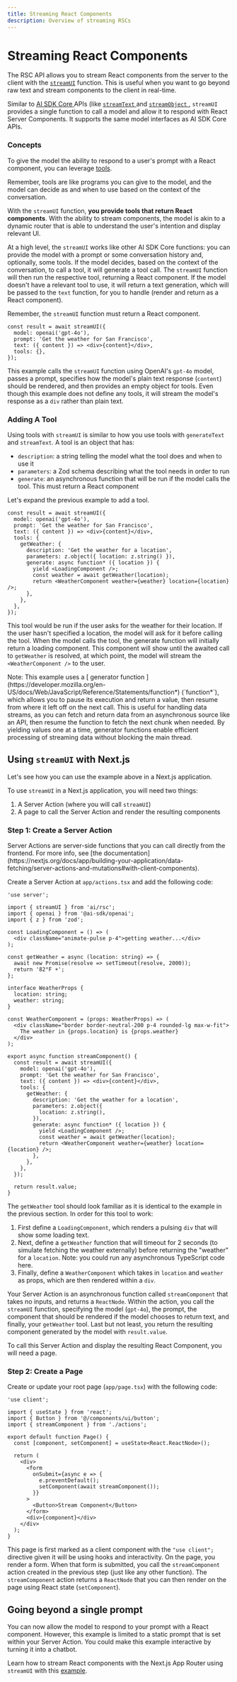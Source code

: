 ```yaml
---
title: Streaming React Components
description: Overview of streaming RSCs
---
```



# Streaming React Components

The RSC API allows you to stream React components from the server to the client with the [`streamUI`](/docs/reference/ai-sdk-rsc/stream-ui) function. This is useful when you want to go beyond raw text and stream components to the client in real-time.

Similar to [ AI SDK Core ](/docs/ai-sdk-core/overview) APIs (like [ `streamText` ](/docs/reference/ai-sdk-core/stream-text) and [ `streamObject` ](/docs/reference/ai-sdk-core/stream-object), `streamUI` provides a single function to call a model and allow it to respond with React Server Components.
It supports the same model interfaces as AI SDK Core APIs.

### Concepts

To give the model the ability to respond to a user's prompt with a React component, you can leverage [tools](/docs/ai-sdk-core/tools-and-tool-calling).

<Note>
  Remember, tools are like programs you can give to the model, and the model can
  decide as and when to use based on the context of the conversation.
</Note>

With the `streamUI` function, **you provide tools that return React components**. With the ability to stream components, the model is akin to a dynamic router that is able to understand the user's intention and display relevant UI.

At a high level, the `streamUI` works like other AI SDK Core functions: you can provide the model with a prompt or some conversation history and, optionally, some tools. If the model decides, based on the context of the conversation, to call a tool, it will generate a tool call. The `streamUI` function will then run the respective tool, returning a React component. If the model doesn't have a relevant tool to use, it will return a text generation, which will be passed to the `text` function, for you to handle (render and return as a React component).

<Note>Remember, the `streamUI` function must return a React component. </Note>

```tsx
const result = await streamUI({
  model: openai('gpt-4o'),
  prompt: 'Get the weather for San Francisco',
  text: ({ content }) => <div>{content}</div>,
  tools: {},
});
```

This example calls the `streamUI` function using OpenAI's `gpt-4o` model, passes a prompt, specifies how the model's plain text response (`content`) should be rendered, and then provides an empty object for tools. Even though this example does not define any tools, it will stream the model's response as a `div` rather than plain text.

### Adding A Tool

Using tools with `streamUI` is similar to how you use tools with `generateText` and `streamText`.
A tool is an object that has:

- `description`: a string telling the model what the tool does and when to use it
- `parameters`: a Zod schema describing what the tool needs in order to run
- `generate`: an asynchronous function that will be run if the model calls the tool. This must return a React component

Let's expand the previous example to add a tool.

```tsx highlight="6-14"
const result = await streamUI({
  model: openai('gpt-4o'),
  prompt: 'Get the weather for San Francisco',
  text: ({ content }) => <div>{content}</div>,
  tools: {
    getWeather: {
      description: 'Get the weather for a location',
      parameters: z.object({ location: z.string() }),
      generate: async function* ({ location }) {
        yield <LoadingComponent />;
        const weather = await getWeather(location);
        return <WeatherComponent weather={weather} location={location} />;
      },
    },
  },
});
```

This tool would be run if the user asks for the weather for their location. If the user hasn't specified a location, the model will ask for it before calling the tool. When the model calls the tool, the generate function will initially return a loading component. This component will show until the awaited call to `getWeather` is resolved, at which point, the model will stream the `<WeatherComponent />` to the user.

<Note>
  Note: This example uses a [ generator function
  ](https://developer.mozilla.org/en-US/docs/Web/JavaScript/Reference/Statements/function*)
  (`function*`), which allows you to pause its execution and return a value,
  then resume from where it left off on the next call. This is useful for
  handling data streams, as you can fetch and return data from an asynchronous
  source like an API, then resume the function to fetch the next chunk when
  needed. By yielding values one at a time, generator functions enable efficient
  processing of streaming data without blocking the main thread.
</Note>

## Using `streamUI` with Next.js

Let's see how you can use the example above in a Next.js application.

To use `streamUI` in a Next.js application, you will need two things:

1. A Server Action (where you will call `streamUI`)
2. A page to call the Server Action and render the resulting components

### Step 1: Create a Server Action

<Note>
  Server Actions are server-side functions that you can call directly from the
  frontend. For more info, see [the
  documentation](https://nextjs.org/docs/app/building-your-application/data-fetching/server-actions-and-mutations#with-client-components).
</Note>

Create a Server Action at `app/actions.tsx` and add the following code:

```tsx filename="app/actions.tsx"
'use server';

import { streamUI } from 'ai/rsc';
import { openai } from '@ai-sdk/openai';
import { z } from 'zod';

const LoadingComponent = () => (
  <div className="animate-pulse p-4">getting weather...</div>
);

const getWeather = async (location: string) => {
  await new Promise(resolve => setTimeout(resolve, 2000));
  return '82°F️ ☀️';
};

interface WeatherProps {
  location: string;
  weather: string;
}

const WeatherComponent = (props: WeatherProps) => (
  <div className="border border-neutral-200 p-4 rounded-lg max-w-fit">
    The weather in {props.location} is {props.weather}
  </div>
);

export async function streamComponent() {
  const result = await streamUI({
    model: openai('gpt-4o'),
    prompt: 'Get the weather for San Francisco',
    text: ({ content }) => <div>{content}</div>,
    tools: {
      getWeather: {
        description: 'Get the weather for a location',
        parameters: z.object({
          location: z.string(),
        }),
        generate: async function* ({ location }) {
          yield <LoadingComponent />;
          const weather = await getWeather(location);
          return <WeatherComponent weather={weather} location={location} />;
        },
      },
    },
  });

  return result.value;
}
```

The `getWeather` tool should look familiar as it is identical to the example in the previous section. In order for this tool to work:

1. First define a `LoadingComponent`, which renders a pulsing `div` that will show some loading text.
2. Next, define a `getWeather` function that will timeout for 2 seconds (to simulate fetching the weather externally) before returning the "weather" for a `location`. Note: you could run any asynchronous TypeScript code here.
3. Finally, define a `WeatherComponent` which takes in `location` and `weather` as props, which are then rendered within a `div`.

Your Server Action is an asynchronous function called `streamComponent` that takes no inputs, and returns a `ReactNode`. Within the action, you call the `streamUI` function, specifying the model (`gpt-4o`), the prompt, the component that should be rendered if the model chooses to return text, and finally, your `getWeather` tool. Last but not least, you return the resulting component generated by the model with `result.value`.

To call this Server Action and display the resulting React Component, you will need a page.

### Step 2: Create a Page

Create or update your root page (`app/page.tsx`) with the following code:

```tsx filename="app/page.tsx"
'use client';

import { useState } from 'react';
import { Button } from '@/components/ui/button';
import { streamComponent } from './actions';

export default function Page() {
  const [component, setComponent] = useState<React.ReactNode>();

  return (
    <div>
      <form
        onSubmit={async e => {
          e.preventDefault();
          setComponent(await streamComponent());
        }}
      >
        <Button>Stream Component</Button>
      </form>
      <div>{component}</div>
    </div>
  );
}
```

This page is first marked as a client component with the `"use client";` directive given it will be using hooks and interactivity. On the page, you render a form. When that form is submitted, you call the `streamComponent` action created in the previous step (just like any other function). The `streamComponent` action returns a `ReactNode` that you can then render on the page using React state (`setComponent`).

## Going beyond a single prompt

You can now allow the model to respond to your prompt with a React component. However, this example is limited to a static prompt that is set within your Server Action. You could make this example interactive by turning it into a chatbot.

Learn how to stream React components with the Next.js App Router using `streamUI` with this [example](https://sdk.vercel.ai/examples/next-app/interface/route-components).
